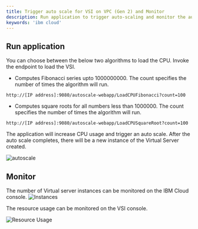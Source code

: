 ```yaml
---
title: Trigger auto scale for VSI on VPC (Gen 2) and Monitor
description: Run application to trigger auto-scaling and monitor the auto scale in and auto scale out.
keywords: 'ibm cloud'
---
```


## Run application

You can choose between the below two algorithms to load the CPU. Invoke the endpoint to load the VSI.

- Computes Fibonacci series upto 1000000000. The count specifies the number of times the algorithm will run.
```
http://[IP address]:9080/autoscale-webapp/LoadCPUFibonacci?count=100
```

- Computes square roots for all numbers less than 1000000. The count specifies the number of times the algorithm will run.
```
http://[IP address]:9080/autoscale-webapp/LoadCPUSquareRoot?count=100
```

The application will increase CPU usage and trigger an auto scale. After the auto scale completes, there will be a new instance of the Virtual Server created.

![autoscale](./images/architecture_autoscale.png "Autoscale architecture")  


## Monitor

The number of Virtual server instances can be monitored on the IBM Cloud console.
![Instances](./images/no_instances.png "Number of instances")   

The resource usage can be monitored on the VSI console.

![Resource Usage](./images/resource_usage.png "Resource Usage")   

